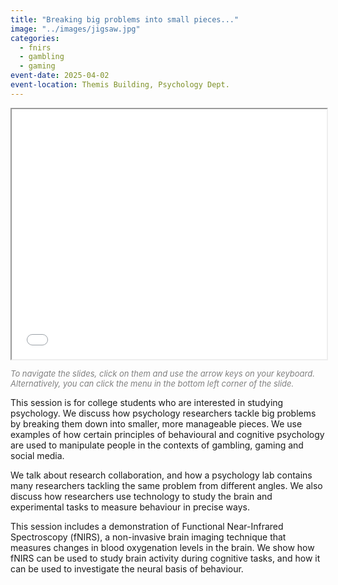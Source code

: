 ```yaml
---
title: "Breaking big problems into small pieces..."
image: "../images/jigsaw.jpg"
categories:
  - fnirs
  - gambling
  - gaming
event-date: 2025-04-02
event-location: Themis Building, Psychology Dept.
---
```



<div style="color:gray; font-size:small;" >
```{=html}
<iframe width=100% height = 400px src="../slides/school_talk/"></iframe>
```
*To navigate the slides, click on them and use the arrow keys on your keyboard. Alternatively, you can click the menu in the bottom left corner of the slide.*
</div>

This session is for college students who are interested in studying psychology. We  discuss how psychology researchers tackle big problems by breaking them down into smaller, more manageable pieces. We use examples of how certain principles of behavioural and cognitive psychology are used to manipulate people in the contexts of gambling, gaming and social media. 

We talk about research collaboration, and how a psychology lab contains many researchers tackling the same problem from different angles. We also discuss how researchers use technology to study the brain and experimental tasks to measure behaviour in precise ways.

This session includes a demonstration of Functional Near-Infrared Spectroscopy (fNIRS), a non-invasive brain imaging technique that measures changes in blood oxygenation levels in the brain. We show how fNIRS can be used to study brain activity during cognitive tasks, and how it can be used to investigate the neural basis of behaviour.
</div>
